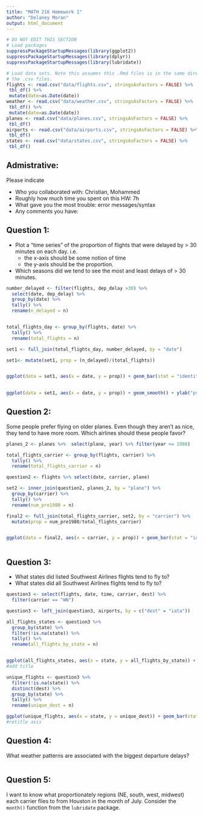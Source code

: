 ```yaml
---
title: "MATH 216 Homework 1"
author: "Delaney Moran"
output: html_document
---
```




```r
# DO NOT EDIT THIS SECTION
# Load packages
suppressPackageStartupMessages(library(ggplot2))
suppressPackageStartupMessages(library(dplyr))
suppressPackageStartupMessages(library(lubridate))
```
```r
# Load data sets. Note this assumes this .Rmd files is in the same directory as
# the .csv files.
flights <- read.csv("data/flights.csv", stringsAsFactors = FALSE) %>% 
 tbl_df() %>%
 mutate(date=as.Date(date))
weather <- read.csv("data/weather.csv", stringsAsFactors = FALSE) %>% 
 tbl_df() %>%
 mutate(date=as.Date(date))
planes <- read.csv("data/planes.csv", stringsAsFactors = FALSE) %>% 
 tbl_df()
airports <- read.csv("data/airports.csv", stringsAsFactors = FALSE) %>% 
 tbl_df()
states <- read.csv("data/states.csv", stringsAsFactors = FALSE) %>% 
 tbl_df()
```




## Admistrative:

Please indicate

* Who you collaborated with: Christian, Mohammed
* Roughly how much time you spent on this HW: 7h
* What gave you the most trouble: error messages/syntax
* Any comments you have:





## Question 1:

* Plot a "time series" of the proportion of flights that were delayed by > 30 minutes on each day.  i.e.
    + the x-axis should be some notion of time
    + the y-axis should be the proportion.
* Which seasons did we tend to see the most and least delays of > 30 minutes.

```r

number_delayed <- filter(flights, dep_delay >30) %>% 
  select(date, dep_delay) %>% 
  group_by(date) %>% 
  tally() %>% 
  rename(n_delayed = n)


total_flights_day <- group_by(flights, date) %>% 
  tally() %>% 
  rename(total_flights = n)

set1 <- full_join(total_flights_day, number_delayed, by = "date") 

set1<- mutate(set1, prop = (n_delayed)/(total_flights))


ggplot(data = set1, aes(x = date, y = prop)) + geom_bar(stat = "identity") + ylab("proportion of flights delayed more than 30min") + ggtitle("Proportion of Delayed Flights Per Day")
  

ggplot(data = set1, aes(x = date, y = prop)) + geom_smooth() + ylab("proportion of flights delayed > 30min") + ggtitle("Season Trends in Flight Delays")
```





## Question 2:

Some people prefer flying on older planes.  Even though they aren't as nice,
they tend to have more room.  Which airlines should these people favor?

```r

planes_2 <- planes %>%  select(plane, year) %>% filter(year <= 1980)

total_flights_carrier <- group_by(flights, carrier) %>% 
  tally() %>% 
  rename(total_flights_carrier = n)

question2 <- flights %>% select(date, carrier, plane)

set2 <- inner_join(question2, planes_2, by = "plane") %>% 
  group_by(carrier) %>%
  tally() %>% 
  rename(num_pre1980 = n)

final2 <- full_join(total_flights_carrier, set2, by = "carrier") %>% 
  mutate(prop = num_pre1980/total_flights_carrier)


ggplot(data = final2, aes(x = carrier, y = prop)) + geom_bar(stat = "identity")



```






## Question 3:

* What states did listed Southwest Airlines flights tend to fly to?
* What states did all Southwest Airlines flights tend to fly to?


```r
question3 <- select(flights, date, time, carrier, dest) %>% 
  filter(carrier == "WN")

question3 <- left_join(question3, airports, by = c("dest" = "iata"))

all_flights_states <- question3 %>% 
  group_by(state) %>%
  filter(!is.na(state)) %>% 
  tally() %>% 
  rename(all_flights_by_state = n)


ggplot(all_flights_states, aes(x = state, y = all_flights_by_state)) + geom_bar(stat = "identity") + ylab("Number of Flights")
#add title

unique_flights <- question3 %>%
  filter(!is.na(state)) %>% 
  distinct(dest) %>% 
  group_by(state) %>% 
  tally() %>% 
  rename(unique_dest = n)

ggplot(unique_flights, aes(x = state, y = unique_dest)) + geom_bar(stat = "identity")
#retitle axis 

```







## Question 4:

What weather patterns are associated with the biggest departure delays?

```r

```





## Question 5:

I want to know what proportionately regions (NE, south, west, midwest) each 
carrier flies to from Houston in the month of July.  Consider the `month()`
function from the `lubridate` package.

```r

```
